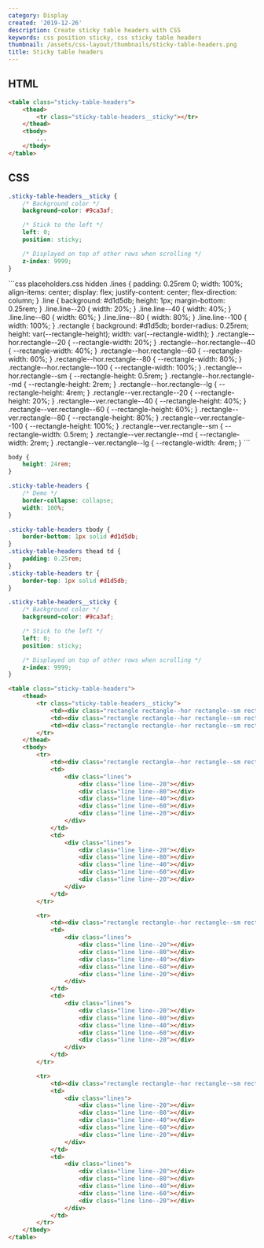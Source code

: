 ```yaml
---
category: Display
created: '2019-12-26'
description: Create sticky table headers with CSS
keywords: css position sticky, css sticky table headers
thumbnail: /assets/css-layout/thumbnails/sticky-table-headers.png
title: Sticky table headers
---
```


## HTML

```html index.html
<table class="sticky-table-headers">
    <thead>
        <tr class="sticky-table-headers__sticky"></tr>
    </thead>
    <tbody>
        ...
    </tbody>
</table>
```

## CSS

```css styles.css
.sticky-table-headers__sticky {
    /* Background color */
    background-color: #9ca3af;

    /* Stick to the left */
    left: 0;
    position: sticky;

    /* Displayed on top of other rows when scrolling */
    z-index: 9999;
}
```

<Playground>
```css placeholders.css hidden
.lines {
    padding: 0.25rem 0;
    width: 100%;
    align-items: center;
    display: flex;
    justify-content: center;
    flex-direction: column;
}
.line {
    background: #d1d5db;
    height: 1px;
    margin-bottom: 0.25rem;
}
.line.line--20 {
    width: 20%;
}
.line.line--40 {
    width: 40%;
}
.line.line--60 {
    width: 60%;
}
.line.line--80 {
    width: 80%;
}
.line.line--100 {
    width: 100%;
}
.rectangle {
    background: #d1d5db;
    border-radius: 0.25rem;
    height: var(--rectangle-height);
    width: var(--rectangle-width);
}
.rectangle--hor.rectangle--20 {
    --rectangle-width: 20%;
}
.rectangle--hor.rectangle--40 {
    --rectangle-width: 40%;
}
.rectangle--hor.rectangle--60 {
    --rectangle-width: 60%;
}
.rectangle--hor.rectangle--80 {
    --rectangle-width: 80%;
}
.rectangle--hor.rectangle--100 {
    --rectangle-width: 100%;
}
.rectangle--hor.rectangle--sm {
    --rectangle-height: 0.5rem;
}
.rectangle--hor.rectangle--md {
    --rectangle-height: 2rem;
}
.rectangle--hor.rectangle--lg {
    --rectangle-height: 4rem;
}
.rectangle--ver.rectangle--20 {
    --rectangle-height: 20%;
}
.rectangle--ver.rectangle--40 {
    --rectangle-height: 40%;
}
.rectangle--ver.rectangle--60 {
    --rectangle-height: 60%;
}
.rectangle--ver.rectangle--80 {
    --rectangle-height: 80%;
}
.rectangle--ver.rectangle--100 {
    --rectangle-height: 100%;
}
.rectangle--ver.rectangle--sm {
    --rectangle-width: 0.5rem;
}
.rectangle--ver.rectangle--md {
    --rectangle-width: 2rem;
}
.rectangle--ver.rectangle--lg {
    --rectangle-width: 4rem;
}
```

```css styles.css hidden
body {
    height: 24rem;
}

.sticky-table-headers {
    /* Demo */
    border-collapse: collapse;
    width: 100%;
}

.sticky-table-headers tbody {
    border-bottom: 1px solid #d1d5db;
}
.sticky-table-headers thead td {
    padding: 0.25rem;
}
.sticky-table-headers tr {
    border-top: 1px solid #d1d5db;
}

.sticky-table-headers__sticky {
    /* Background color */
    background-color: #9ca3af;

    /* Stick to the left */
    left: 0;
    position: sticky;

    /* Displayed on top of other rows when scrolling */
    z-index: 9999;
}
```

```html index.html hidden
<table class="sticky-table-headers">
    <thead>
        <tr class="sticky-table-headers__sticky">
            <td><div class="rectangle rectangle--hor rectangle--sm rectangle--100"></div></td>
            <td><div class="rectangle rectangle--hor rectangle--sm rectangle--100"></div></td>
            <td><div class="rectangle rectangle--hor rectangle--sm rectangle--100"></div></td>
        </tr>
    </thead>
    <tbody>
        <tr>
            <td><div class="rectangle rectangle--hor rectangle--sm rectangle--100"></div></td>
            <td>
                <div class="lines">
                    <div class="line line--20"></div>
                    <div class="line line--80"></div>
                    <div class="line line--40"></div>
                    <div class="line line--60"></div>
                    <div class="line line--20"></div>
                </div>
            </td>
            <td>
                <div class="lines">
                    <div class="line line--20"></div>
                    <div class="line line--80"></div>
                    <div class="line line--40"></div>
                    <div class="line line--60"></div>
                    <div class="line line--20"></div>
                </div>
            </td>
        </tr>

        <tr>
            <td><div class="rectangle rectangle--hor rectangle--sm rectangle--100"></div></td>
            <td>
                <div class="lines">
                    <div class="line line--20"></div>
                    <div class="line line--80"></div>
                    <div class="line line--40"></div>
                    <div class="line line--60"></div>
                    <div class="line line--20"></div>
                </div>
            </td>
            <td>
                <div class="lines">
                    <div class="line line--20"></div>
                    <div class="line line--80"></div>
                    <div class="line line--40"></div>
                    <div class="line line--60"></div>
                    <div class="line line--20"></div>
                </div>
            </td>
        </tr>

        <tr>
            <td><div class="rectangle rectangle--hor rectangle--sm rectangle--100"></div></td>
            <td>
                <div class="lines">
                    <div class="line line--20"></div>
                    <div class="line line--80"></div>
                    <div class="line line--40"></div>
                    <div class="line line--60"></div>
                    <div class="line line--20"></div>
                </div>
            </td>
            <td>
                <div class="lines">
                    <div class="line line--20"></div>
                    <div class="line line--80"></div>
                    <div class="line line--40"></div>
                    <div class="line line--60"></div>
                    <div class="line line--20"></div>
                </div>
            </td>
        </tr>
    </tbody>
</table>
```
</Playground>
